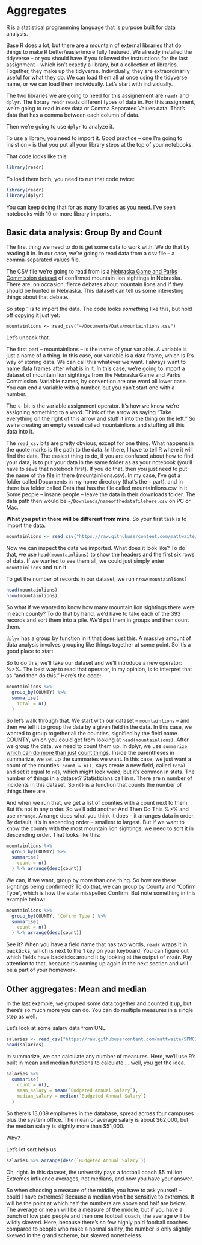 # Aggregates

R is a statistical programming language that is purpose built for data analysis.

Base R does a lot, but there are a mountain of external libraries that do things to make R better/easier/more fully featured. We already installed the tidyverse -- or you should have if you followed the instructions for the last assignment -- which isn't exactly a library, but a collection of libraries. Together, they make up the tidyverse. Individually, they are extraordinarily useful for what they do. We can load them all at once using the tidyverse name, or we can load them individually. Let's start with individually. 

The two libraries we are going to need for this assignement are `readr` and `dplyr`. The library `readr` reads different types of data in. For this assignment, we're going to read in csv data or Comma Separated Values data. That's data that has a comma between each column of data. 

Then we're going to use `dplyr` to analyze it. 

To use a library, you need to import it. Good practice -- one I'm going to insist on -- is that you put all your library steps at the top of your notebooks. 

That code looks like this:

```r
library(readr)
```

To load them both, you need to run that code twice:

```r
library(readr)
library(dplyr)
```

You can keep doing that for as many libraries as you need. I've seen notebooks with 10 or more library imports.

## Basic data analysis: Group By and Count

The first thing we need to do is get some data to work with. We do that by reading it in. In our case, we're going to read data from a csv file -- a comma-separated values file.

The CSV file we're going to read from is a [Nebraska Game and Parks Commission dataset](https://www.dropbox.com/s/2l282ril6h78w8e/mountainlions.csv?dl=0) of confirmed mountain lion sightings in Nebraska. There are, on occasion, fierce debates about mountain lions and if they should be hunted in Nebraska. This dataset can tell us some interesting things about that debate. 

So step 1 is to import the data. The code looks *something* like this, but hold off copying it just yet:

`mountainlions <- read_csv("~/Documents/Data/mountainlions.csv")`

Let's unpack that.

The first part -- mountainlions -- is the name of your variable. A variable is just a name of a thing. In this case, our variable is a data frame, which is R's way of storing data. We can call this whatever we want. I always want to name data frames after what is in it. In this case, we're going to import a dataset of mountain lion sightings from the Nebraska Game and Parks Commission. Variable names, by convention are one word all lower case. You can end a variable with a number, but you can't start one with a number.

The <- bit is the variable assignment operator. It's how we know we're assigning something to a word. Think of the arrow as saying "Take everything on the right of this arrow and stuff it into the thing on the left." So we're creating an empty vessel called mountainlions and stuffing all this data into it. 

The `read_csv` bits are pretty obvious, except for one thing. What happens in the quote marks is the path to the data. In there, I have to tell R where it will find the data. The easiest thing to do, if you are confused about how to find your data, is to put your data in the same folder as as your notebook (you'll have to save that notebook first). If you do that, then you just need to put the name of the file in there (mountainlions.csv). In my case, I've got a folder called Documents in my home directory (that's the `~` part), and in there is a folder called Data that has the file called mountainlions.csv in it. Some people -- insane people -- leave the data in their downloads folder. The data path then would be `~/Downloads/nameofthedatafilehere.csv` on PC or Mac.

**What you put in there will be different from mine**. So your first task is to import the data.

```r
mountainlions <- read_csv("https://raw.githubusercontent.com/mattwaite/SPMC350-Sports-Data-Analysis-And-Visualization/master/Data/mountainlions.csv")
```

Now we can inspect the data we imported. What does it look like? To do that, we use `head(mountainlions)` to show the headers and the first six rows of data. If we wanted to see them all, we could just simply enter `mountainlions` and run it.

To get the number of records in our dataset, we run `nrow(mountainlions)`

```r
head(mountainlions)
nrow(mountainlions)
```

So what if we wanted to know how many mountain lion sightings there were in each county? To do that by hand, we'd have to take each of the 393 records and sort them into a pile. We'd put them in groups and then count them.

`dplyr` has a group by function in it that does just this. A massive amount of data analysis involves grouping like things together at some point. So it's a good place to start.

So to do this, we'll take our dataset and we'll introduce a new operator: %>%. The best way to read that operator, in my opinion, is to interpret that as "and then do this." Here's the code:

```r
mountainlions %>%
  group_by(COUNTY) %>%
  summarise(
    total = n()
  )
```

So let's walk through that. We start with our dataset -- `mountainlions` -- and then we tell it to group the data by a given field in the data. In this case, we wanted to group together all the counties, signified by the field name COUNTY, which you could get from looking at `head(mountainlions)`. After we group the data, we need to count them up. In dplyr, we use `summarize` [which can do more than just count things](http://dplyr.tidyverse.org/reference/summarise.html). Inside the parentheses in summarize, we set up the summaries we want. In this case, we just want a count of the counties: `count = n(),` says create a new field, called `total` and set it equal to `n()`, which might look weird, but it's common in stats. The number of things in a dataset? Statisticians call in n. There are n number of incidents in this dataset. So `n()` is a function that counts the number of things there are. 

And when we run that, we get a list of counties with a count next to them. But it's not in any order. So we'll add another And Then Do This %>% and use `arrange`. Arrange does what you think it does -- it arranges data in order. By default, it's in ascending order -- smallest to largest. But if we want to know the county with the most mountain lion sightings, we need to sort it in descending order. That looks like this:

```r
mountainlions %>%
  group_by(COUNTY) %>%
  summarise(
    count = n()
  ) %>% arrange(desc(count))
```

We can, if we want, group by more than one thing. So how are these sightings being confirmed? To do that, we can group by County and "Cofirm Type", which is how the state misspelled Confirm. But note something in this example below:

```r
mountainlions %>%
  group_by(COUNTY, `Cofirm Type`) %>%
  summarise(
    count = n()
  ) %>% arrange(desc(count))
```

See it? When you have a field name that has two words, `readr` wraps it in backticks, which is next to the 1 key on your keyboard. You can figure out which fields have backticks around it by looking at the output of `readr`. Pay attention to that, because it's coming up again in the next section and will be a part of your homework.

## Other aggregates: Mean and median

In the last example, we grouped some data together and counted it up, but there's so much more you can do. You can do multiple measures in a single step as well.

Let's look at some salary data from UNL.
```r
salaries <- read_csv("https://raw.githubusercontent.com/mattwaite/SPMC350-Sports-Data-Analysis-And-Visualization/master/Data/nusalaries1819.csv")
head(salaries)
```

In summarize, we can calculate any number of measures. Here, we'll use R's built in mean and median functions to calculate ... well, you get the idea.

```r
salaries %>%
  summarise(
    count = n(),
    mean_salary = mean(`Budgeted Annual Salary`),
    median_salary = median(`Budgeted Annual Salary`)
  )
```
So there's 13,039 employees in the database, spread across four campuses plus the system office. The mean or average salary is about \$62,000, but the median salary is slightly more than \$51,000.

Why? 

Let's let sort help us. 
```r
salaries %>% arrange(desc(`Budgeted Annual Salary`))
```

Oh, right. In this dataset, the university pays a football coach $5 million. Extremes influence averages, not medians, and now you have your answer.  

So when choosing a measure of the middle, you have to ask yourself -- could I have extremes? Because a median won't be sensitive to extremes. It will be the point at which half the numbers are above and half are below. The average or mean will be a measure of the middle, but if you have a bunch of low paid people and then one football coach, the average will be wildly skewed. Here, because there's so few highly paid football coaches compared to people who make a normal salary, the number is only slightly skewed in the grand scheme, but skewed nonetheless. 